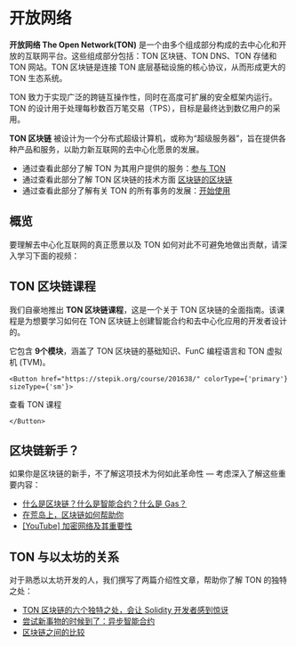 
# 开放网络

**开放网络 The Open Network(TON)** 是一个由多个组成部分构成的去中心化和开放的互联网平台。这些组成部分包括：TON 区块链、TON DNS、TON 存储和 TON 网站。TON 区块链是连接 TON 底层基础设施的核心协议，从而形成更大的 TON 生态系统。

TON 致力于实现广泛的跨链互操作性，同时在高度可扩展的安全框架内运行。TON 的设计用于处理每秒数百万笔交易（TPS），目标是最终达到数亿用户的采用。

**TON 区块链** 被设计为一个分布式超级计算机，或称为“超级服务器”，旨在提供各种产品和服务，以助力新互联网的去中心化愿景的发展。

- 通过查看此部分了解 TON 为其用户提供的服务：[参与 TON](/participate/)
- 通过查看此部分了解 TON 区块链的技术方面 [区块链的区块链](/learn/overviews/ton-blockchain)
- 通过查看此部分了解有关 TON 的所有事务的发展：[开始使用](/develop/overview)

## 概览

要理解去中心化互联网的真正愿景以及 TON 如何对此不可避免地做出贡献，请深入学习下面的视频：

<Player url="https://www.youtube.com/watch?v=XgzHmV_nnpY" />

## TON 区块链课程

我们自豪地推出 **TON 区块链课程**，这是一个关于 TON 区块链的全面指南。该课程是为想要学习如何在 TON 区块链上创建智能合约和去中心化应用的开发者设计的。

它包含 **9个模块**，涵盖了 TON 区块链的基础知识、FunC 编程语言和 TON 虚拟机 (TVM)。

```mdx-code-block
<Button href="https://stepik.org/course/201638/" colorType={'primary'} sizeType={'sm'}>
```

查看 TON 课程

```mdx-code-block
</Button>
```

## 区块链新手？

如果你是区块链的新手，不了解这项技术为何如此革命性 — 考虑深入了解这些重要内容：

- [什么是区块链？什么是智能合约？什么是 Gas？](https://blog.ton.org/what_is_blockchain)
- [在荒岛上，区块链如何帮助你](https://talkol.medium.com/why-decentralized-consensus-blockchain-is-good-for-business-5ff263468210)
- [\[YouTube\] 加密网络及其重要性](https://youtu.be/2wxtiNgXBaU)

## TON 与以太坊的关系

对于熟悉以太坊开发的人，我们撰写了两篇介绍性文章，帮助你了解 TON 的独特之处：

- [TON 区块链的六个独特之处，会让 Solidity 开发者感到惊讶](https://blog.ton.org/six-unique-aspects-of-ton-blockchain-that-will-surprise-solidity-developers)
- [尝试新事物的时候到了：异步智能合约](https://telegra.ph/Its-time-to-try-something-new-Asynchronous-smart-contracts-03-25)
- [区块链之间的比较](https://ton.org/comparison_of_blockchains.pdf)
